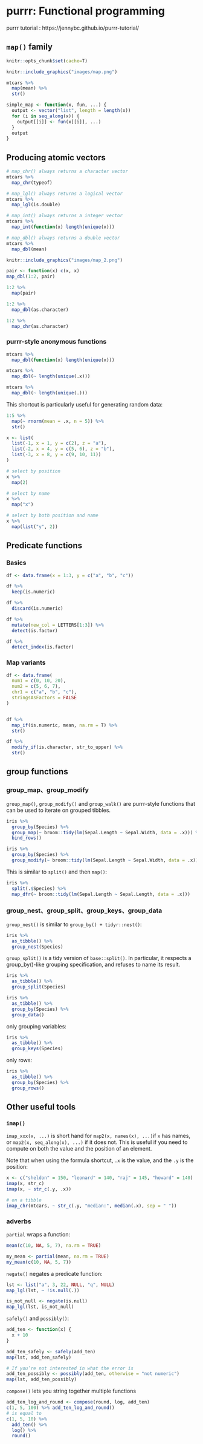 

# purrr: Functional programming  

purrr tutorial : https://jennybc.github.io/purrr-tutorial/  

## `map()` family  

```r
knitr::opts_chunk$set(cache=T)
```


```r
knitr::include_graphics("images/map.png")
```




```r
mtcars %>%
  map(mean) %>% 
  str()
```

```r
simple_map <- function(x, fun, ...) {
  output <- vector("list", length = length(x))
  for (i in seq_along(x)) {
    output[[i]] <- fun(x[[i]], ...)
  }
  output
}
```

## Producing atomic vectors 

```r
# map_chr() always returns a character vector
mtcars %>%
  map_chr(typeof)
```

```r
# map_lgl() always returns a logical vector
mtcars %>%
  map_lgl(is.double)
```


```r
# map_int() always returns a integer vector
mtcars %>%
  map_int(function(x) length(unique(x)))
```



```r
# map_dbl() always returns a double vector
mtcars %>%
  map_dbl(mean)
```



```r
knitr::include_graphics("images/map_2.png")
```


```r
pair <- function(x) c(x, x)
map_dbl(1:2, pair)
```


```r
1:2 %>%
  map(pair)
```


```r
1:2 %>% 
  map_dbl(as.character)
```
```r
1:2 %>% 
  map_chr(as.character)
```


### purrr-style anonymous functions  

```r
mtcars %>% 
  map_dbl(function(x) length(unique(x)))
```


```r
mtcars %>%
  map_dbl(~ length(unique(.x)))
```

```r
mtcars %>%
  map_dbl(~ length(unique(.)))
```


This shortcut is particularly useful for generating random data:  

```r
1:5 %>%
  map(~ rnorm(mean = .x, n = 5)) %>%
  str()
```


```r
x <- list(
  list(-1, x = 1, y = c(2), z = "a"),
  list(-2, x = 4, y = c(5, 6), z = "b"),
  list(-3, x = 8, y = c(9, 10, 11))
)

# select by position
x %>% 
  map(2)
```

```r
# select by name
x %>% 
  map("x")
```

```r
# select by both position and name
x %>%
  map(list("y", 2))
```




## Predicate functions 


### Basics  

```r
df <- data.frame(x = 1:3, y = c("a", "b", "c"))
```

```r
df %>% 
  keep(is.numeric)
```

```r
df %>% 
  discard(is.numeric)
```



```r
df %>% 
  mutate(new_col = LETTERS[1:3]) %>%
  detect(is.factor)
```

```r
df %>% 
  detect_index(is.factor)
```


### Map variants  


```r
df <- data.frame(
  num1 = c(0, 10, 20),
  num2 = c(5, 6, 7),
  chr1 = c("a", "b", "c"),
  stringsAsFactors = FALSE
)


df %>% 
  map_if(is.numeric, mean, na.rm = T) %>% 
  str()
```

```r
df %>% 
  modify_if(is.character, str_to_upper) %>% 
  str()
```

## group functions

### group_map、group_modify

`group_map()`, `group_modify()` and `group_walk()` are purrr-style functions that can be used to iterate on grouped tibbles.


```r
iris %>% 
  group_by(Species) %>% 
  group_map(~ broom::tidy(lm(Sepal.Length ~ Sepal.Width, data = .x))) %>% 
  bind_rows()
```

```r
iris %>% 
  group_by(Species) %>% 
  group_modify(~ broom::tidy(lm(Sepal.Length ~ Sepal.Width, data = .x)))
```

This is similar to `split()` and then `map()`:  

```r
iris %>% 
  split(.$Species) %>% 
  map_dfr(~ broom::tidy(lm(Sepal.Length ~ Sepal.Length, data = .x)))
```


### group_nest、group_split、group_keys、group_data


`group_nest()` is similar to `group_by() + tidyr::nest()`: 

```r
iris %>% 
  as_tibble() %>%
  group_nest(Species)
```


`group_split()` is a tidy version of `base::split()`. In particular, it respects a group_by()-like grouping specification, and refuses to name its result.


```r
iris %>% 
  as_tibble() %>%
  group_split(Species)
```




```r
iris %>% 
  as_tibble() %>%
  group_by(Species) %>%
  group_data()
```


only grouping variables:  

```r
iris %>% 
  as_tibble() %>%
  group_keys(Species)
```

only rows:  

```r
iris %>% 
  as_tibble() %>%
  group_by(Species) %>% 
  group_rows()
```

## Other useful tools  

### `imap()`  

`imap_xxx(x, ...)` is short hand for `map2(x, names(x), ...)`if `x` has names, or `map2(x, seq_along(x), ...)` if it does not. This is useful if you need to compute on both the value and the position of an element.  

Note that when using the formula shortcut, `.x` is the value, and the `.y` is the position:  

```r
x <- c("sheldon" = 150, "leonard" = 140, "raj" = 145, "howard" = 140)
imap(x, str_c)
imap(x, ~ str_c(.y, .x))

# on a tibble
imap_chr(mtcars, ~ str_c(.y, "median:", median(.x), sep = " "))
```





### adverbs 

`partial` wraps a function:  

```r
mean(c(10, NA, 5, 7), na.rm = TRUE)

my_mean <- partial(mean, na.rm = TRUE)
my_mean(c(10, NA, 5, 7))
```

`negate()` negates a predicate function:  

```r
lst <- list("a", 3, 22, NULL, "q", NULL)
map_lgl(lst, ~ !is.null(.))
```


```r
is_not_null <- negate(is.null)
map_lgl(lst, is_not_null)
```

`safely()` and `possibly()`:  

```r
add_ten <- function(x) {
  x + 10
}

add_ten_safely <- safely(add_ten)
map(lst, add_ten_safely)
```

```r
# If you’re not interested in what the error is
add_ten_possibly <- possibly(add_ten, otherwise = "not numeric")
map(lst, add_ten_possibly)
```

`compose()` lets you string together multiple functions  

```r
add_ten_log_and_round <- compose(round, log, add_ten)
c(1, 5, 100) %>% add_ten_log_and_round()
# is equal to
c(1, 5, 10) %>% 
  add_ten() %>% 
  log() %>% 
  round()
```

